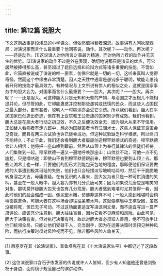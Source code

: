 ```yaml
---
---
---
```

title: 第12篇 说胆大
---




下文这则故事是段浅显的小学课文，但依然值得智者深思。故事讲有人问狄摩西尼：对演说家而言什么最重要？他回答说，动作。其次呢？——动作。再次呢？——还是动作。[1]这说话人对他所言之事最为精通，而对他所力荐的动作并无天生的优势。[2]演说家的动作不过是外在表现，确切地说那只是演员的优点，可它居然被捧得那么高，甚至超过了题目选择和论辩方式等诸多重要的技能。不啻如此，它简直被说成了演说的唯一要素，仿佛它就是一切的一切，这听来真叫人觉得奇怪。然而这个中缘由非常清楚。因人之天性中通常是愚钝多于聪明，故能让愚钝者开窍的技能才最具效力。有种情况与上文所说有惊人的相似之处，这就是国家事务中的胆大妄为。对国事而言什么最重要？——胆大。其次呢？——胆大。再次呢？——还是胆大。可这种胆大只是无知和无赖的产物，与治国之才压根儿不能相提并论，但尽管如此，它却能蛊惑并控制那些愚钝或怯懦的民众，而这些人占国民之最大部分，更有甚者，聪明人一时糊涂亦会受它引诱。所以我们看到，胆大在平民国家已创造出奇迹，但在有上议院和王公贵族的国家则少有成效。我们也看到，胆大总是在胆大者行动之初见效，不久之后便功效全无，因为胆大从来不守信用。正如替人看病者有走方郎中，想必为国献策者也有江湖术士，这些人保证其良策会见奇效，而且有两三次试验也许已侥幸成功，但这种试验缺乏科学根据，所以终归不能持久；不止于此，我们还会看到胆大者屡屡创造穆罕默德式的奇迹。穆罕默德曾让人相信：他将把一座山唤到跟前，然后从山顶上为奉行其律法的信徒们祈祷。人们集聚到一起，穆罕默德一遍又一遍地呼唤那座山；山纹丝不动，可他一点不见尴尬，只是嘀咕道：即使山不肯到穆罕默德跟前来，穆罕默德也要到山顶上去。那些江湖术士也一样，只要他们的胆已大到能包天包地的程度，那即便他们保证要做成的大事遭到极其可耻的失败，他们也只会轻描淡写地嘀咕两句，然后干干脆脆地转身溜之大吉。毋庸置疑，在有见识的人看来，胆大妄为者只是一种可供消遣的笑柄，甚至在一般人眼中，胆大妄为亦有几分荒唐可笑；因为如果说荒唐应是嘲笑的对象，那切莫怀疑胆大包天也包有几分荒唐。胆大者感到难堪时尤其值得一看，因此时他们的脸会缩成一团，像泥塑木雕，仿佛非这样不可；一般人感到难堪时会稍稍面露羞色，可胆大者在这种场合却往往呆若木鸡，这就像棋局中王棋受困，虽然没被将死，但已无子可动。不过这场面更适宜写进讽刺文章，而不适宜写进一篇严肃评论。应该充分注意到，胆大往往盲目，因为它看不见麻烦和风险。由此可见，胆大于决策有害，但对执行决策有利，故此对胆大者必须知人善用，绝不可放手让他们统领全局，只能让他们受辖于人，充当副手，因为在运筹决策时须预见种种风险，而执行决策时须对风险视而不见，除非那些风险人命关天。



* * *



[1] 西塞罗在其《论演说家》、普鲁塔克在其《十大演说家生平》中都记述了这段故事。

[2] 这位演说家口含石子练发音的传说或许人人皆知，但少有人知道他还曾悬剑坠杈于身边，面对镜子规范自己的演讲动作。
